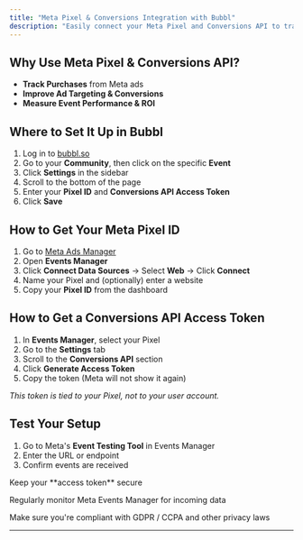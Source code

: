 ```yaml
---
title: "Meta Pixel & Conversions Integration with Bubbl"
description: "Easily connect your Meta Pixel and Conversions API to track and optimize your event marketing. Setup takes less than 3 minutes."
---
```


## Why Use Meta Pixel & Conversions API?

- **Track Purchases** from Meta ads
- **Improve Ad Targeting & Conversions**
- **Measure Event Performance & ROI**

## Where to Set It Up in Bubbl

1. Log in to [bubbl.so](https://bubbl.so/explore)
2. Go to your **Community**, then click on the specific **Event**
3. Click **Settings** in the sidebar
4. Scroll to the bottom of the page
5. Enter your **Pixel ID** and **Conversions API Access Token**
6. Click **Save**

## How to Get Your Meta Pixel ID

1. Go to [Meta Ads Manager](https://adsmanager.facebook.com/adsmanager)
2. Open **Events Manager**
3. Click **Connect Data Sources** → Select **Web** → Click **Connect**
4. Name your Pixel and (optionally) enter a website
5. Copy your **Pixel ID** from the dashboard

## How to Get a Conversions API Access Token

1. In **Events Manager**, select your Pixel
2. Go to the **Settings** tab
3. Scroll to the **Conversions API** section
4. Click **Generate Access Token**
5. Copy the token (Meta will not show it again)

_This token is tied to your Pixel, not to your user account._

## Test Your Setup

1. Go to Meta's **Event Testing Tool** in Events Manager
2. Enter the URL or endpoint
3. Confirm events are received

<Info>
  Keep your **access token** secure

  Regularly monitor Meta Events Manager for incoming data

  Make sure you're compliant with GDPR / CCPA and other privacy laws
</Info>

---